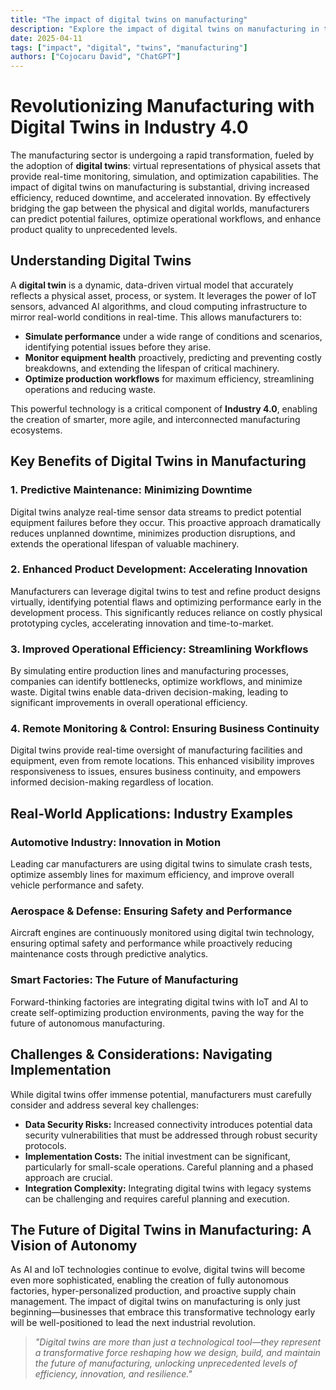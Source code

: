 ```yaml
---
title: "The impact of digital twins on manufacturing"
description: "Explore the impact of digital twins on manufacturing in this detailed guide, offering insights, strategies, and practical tips to enhance your understanding and application of the topic."
date: 2025-04-11
tags: ["impact", "digital", "twins", "manufacturing"]
authors: ["Cojocaru David", "ChatGPT"]
---
```


# Revolutionizing Manufacturing with Digital Twins in Industry 4.0

The manufacturing sector is undergoing a rapid transformation, fueled by the adoption of **digital twins**: virtual representations of physical assets that provide real-time monitoring, simulation, and optimization capabilities. The impact of digital twins on manufacturing is substantial, driving increased efficiency, reduced downtime, and accelerated innovation. By effectively bridging the gap between the physical and digital worlds, manufacturers can predict potential failures, optimize operational workflows, and enhance product quality to unprecedented levels.

## Understanding Digital Twins

A **digital twin** is a dynamic, data-driven virtual model that accurately reflects a physical asset, process, or system. It leverages the power of IoT sensors, advanced AI algorithms, and cloud computing infrastructure to mirror real-world conditions in real-time. This allows manufacturers to:

- **Simulate performance** under a wide range of conditions and scenarios, identifying potential issues before they arise.
- **Monitor equipment health** proactively, predicting and preventing costly breakdowns, and extending the lifespan of critical machinery.
- **Optimize production workflows** for maximum efficiency, streamlining operations and reducing waste.

This powerful technology is a critical component of **Industry 4.0**, enabling the creation of smarter, more agile, and interconnected manufacturing ecosystems.

## Key Benefits of Digital Twins in Manufacturing

### 1. Predictive Maintenance: Minimizing Downtime

Digital twins analyze real-time sensor data streams to predict potential equipment failures before they occur. This proactive approach dramatically reduces unplanned downtime, minimizes production disruptions, and extends the operational lifespan of valuable machinery.

### 2. Enhanced Product Development: Accelerating Innovation

Manufacturers can leverage digital twins to test and refine product designs virtually, identifying potential flaws and optimizing performance early in the development process. This significantly reduces reliance on costly physical prototyping cycles, accelerating innovation and time-to-market.

### 3. Improved Operational Efficiency: Streamlining Workflows

By simulating entire production lines and manufacturing processes, companies can identify bottlenecks, optimize workflows, and minimize waste. Digital twins enable data-driven decision-making, leading to significant improvements in overall operational efficiency.

### 4. Remote Monitoring & Control: Ensuring Business Continuity

Digital twins provide real-time oversight of manufacturing facilities and equipment, even from remote locations. This enhanced visibility improves responsiveness to issues, ensures business continuity, and empowers informed decision-making regardless of location.

## Real-World Applications: Industry Examples

### Automotive Industry: Innovation in Motion

Leading car manufacturers are using digital twins to simulate crash tests, optimize assembly lines for maximum efficiency, and improve overall vehicle performance and safety.

### Aerospace & Defense: Ensuring Safety and Performance

Aircraft engines are continuously monitored using digital twin technology, ensuring optimal safety and performance while proactively reducing maintenance costs through predictive analytics.

### Smart Factories: The Future of Manufacturing

Forward-thinking factories are integrating digital twins with IoT and AI to create self-optimizing production environments, paving the way for the future of autonomous manufacturing.

## Challenges & Considerations: Navigating Implementation

While digital twins offer immense potential, manufacturers must carefully consider and address several key challenges:

- **Data Security Risks:** Increased connectivity introduces potential data security vulnerabilities that must be addressed through robust security protocols.
- **Implementation Costs:** The initial investment can be significant, particularly for small-scale operations. Careful planning and a phased approach are crucial.
- **Integration Complexity:** Integrating digital twins with legacy systems can be challenging and requires careful planning and execution.

## The Future of Digital Twins in Manufacturing: A Vision of Autonomy

As AI and IoT technologies continue to evolve, digital twins will become even more sophisticated, enabling the creation of fully autonomous factories, hyper-personalized production, and proactive supply chain management. The impact of digital twins on manufacturing is only just beginning—businesses that embrace this transformative technology early will be well-positioned to lead the next industrial revolution.

> _"Digital twins are more than just a technological tool—they represent a transformative force reshaping how we design, build, and maintain the future of manufacturing, unlocking unprecedented levels of efficiency, innovation, and resilience."_
